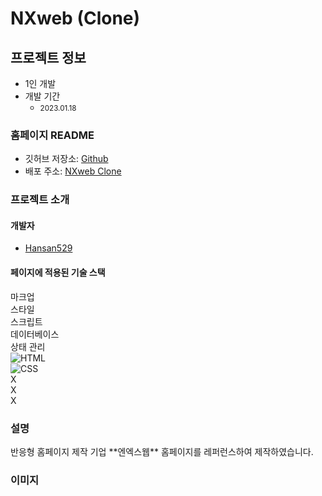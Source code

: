 # NXweb (Clone)

## 프로젝트 정보

- 1인 개발  
- 개발 기간 
    - <small className="text-xs">2023.01.18</small>

### 홈페이지 README

- 깃허브 저장소: <a target="_blank" href='https://github.com/Hansan529/tutorial/tree/main/HRD-step02_CSS/CSS_markup/nxweb'>Github</a>
- 배포 주소: <a target="_blank" href='https://hansan529.github.io/tutorial/HRD-step02_CSS/CSS_markup/nxweb'>NXweb Clone</a>

### 프로젝트 소개

#### 개발자

 - [Hansan529](https://github.com/Hansan529)

#### 페이지에 적용된 기술 스택

<div className="table w-[100%]">
    <div className="table-header-group">
        <div className="table-row text-center">
            <div className="table-cell">마크업</div>
            <div className="table-cell">스타일</div>
            <div className="table-cell">스크립트</div>
            <div className="table-cell">데이터베이스</div>
            <div className="table-cell">상태 관리</div>
        </div>
    </div>
    <div className="table-row-group">
        <div className="table-row text-center items-center tabular-nums">
            <div className="table-cell align-middle">
                <img className="object-contain w-[30px] mx-auto" title="HTML" alt="HTML" src='/ico/language/html-icon.svg' />
            </div>
            <div className="table-cell align-middle">
                <img className="object-contain w-[30px] mx-auto" title="CSS" alt="CSS" src='/ico/language/css-icon.svg' />
            </div>
            <div className="table-cell align-middle">
                X
            </div>
            <div className="table-cell align-middle">
                X
            </div>
            <div className="table-cell align-middle">
                X
            </div>
        </div>
    </div>
</div>

### 설명

<div className="max-w-prose text-base/10">
    반응형 홈페이지 제작 기업 **엔엑스웹** 홈페이지를 레퍼런스하여 제작하였습니다.
</div>


### 이미지